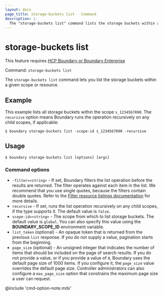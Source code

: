 ```yaml
---
layout: docs
page_title: storage-buckets list - Command
description: |-
  The "storage-buckets list" command lists the storage buckets within a given scope or resource.
---
```


# storage-buckets list

<EnterpriseAlert product="boundary">This feature requires <a href="https://www.hashicorp.com/products/boundary">HCP Boundary or Boundary Enterprise</a></EnterpriseAlert>

Command: `storage-buckets list`

The `storage-buckets list` command lets you list the storage buckets within a given scope or resource.

## Example

This example lists all storage buckets within the scope `s_1234567890`.
The `recursive` option means Boundary runs the operation recursively on any child scopes, if applicable:

```shell-session
$ boundary storage-buckets list -scope-id s_1234567890 -recursive
```

## Usage

<CodeBlockConfig hideClipboard>

```shell-session
$ boundary storage-buckets list [options] [args]
```

</CodeBlockConfig>

### Command options

- `-filter=<string>` - If set, Boundary filters the list operation before the results are returned.
The filter operates against each item in the list.
We recommend that you use single quotes, because the filters contain double quotes.
Refer to the [Filter resource listings documentation](/boundary/docs/concepts/filtering/resource-listing) for more details.
- `recursive` - If set, runs the list operation recursively on any child scopes, if the type supports it.
The default value is `false`.
- `scope-id=<string>` - The scope from which to list storage buckets.
The default value is `global`.
You can also specify this value using the **BOUNDARY_SCOPE_ID** environment variable.
- `list_token` (optional) - An opaque token that is returned from the previous `list` response.
If you do not supply a value, pagination starts from the beginning.
- `page_size` (optional) - An unsigned integer that indicates the number of items that should be included on the page of search results.
If you do not provide a value, or if you provide a value of `0`, Boundary uses the default page size of 1000 items.
If you configure it, the `page_size` value overrides the default page size.
Controller administrators can also configure a `max_page_size` option that constrains the maximum page size a user can request.

@include 'cmd-option-note.mdx'